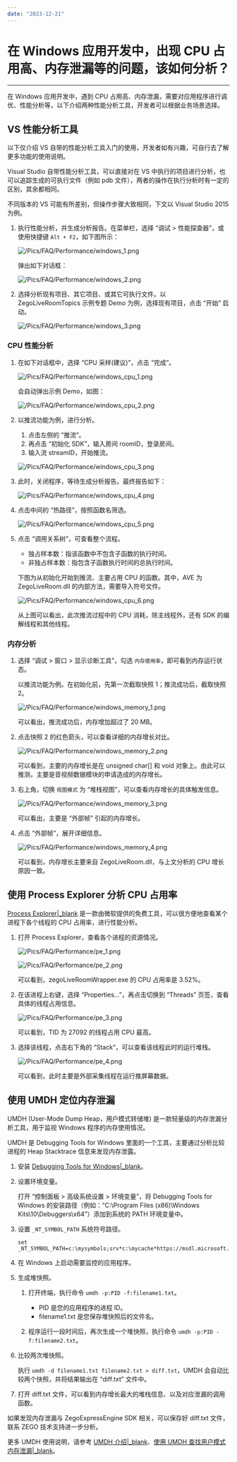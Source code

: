 ```yaml
---
date: "2023-12-21"
---
```

# 在 Windows 应用开发中，出现 CPU 占用高、内存泄漏等的问题，该如何分析？

---

在 Windows 应用开发中，遇到 CPU 占用高、内存泄漏，需要对应用程序进行调优、性能分析等，以下介绍两种性能分析工具，开发者可以根据业务场景选择。


## VS 性能分析工具

<div class="mk-hint">

以下仅介绍 VS 自带的性能分析工具入门的使用，开发者如有兴趣，可自行去了解更多功能的使用说明。
</div>

Visual Studio 自带性能分析工具，可以直接对在 VS 中执行的项目进行分析，也可以追踪生成的可执行文件（例如 pdb 文件），两者的操作在执行分析时有一定的区别，其余都相同。


不同版本的 VS 可能有所差别，但操作步骤大致相同，下文以 Visual Studio 2015 为例。

1. 执行性能分析，并生成分析报告。在菜单栏，选择 “调试 > 性能探查器”，或使用快捷键 `Alt + F2`，如下图所示：    

    ![/Pics/FAQ/Performance/windows_1.png](https://doc-media.zego.im/sdk-doc/Pics/FAQ/Performance/windows_1.png)

    弹出如下对话框：

    ![/Pics/FAQ/Performance/windows_2.png](https://doc-media.zego.im/sdk-doc/Pics/FAQ/Performance/windows_2.png)

2. 选择分析现有项目、其它项目、或其它可执行文件。以 ZegoLiveRoomTopics 示例专题 Demo 为例，选择现有项目，点击 “开始” 启动。

    ![/Pics/FAQ/Performance/windows_3.png](https://doc-media.zego.im/sdk-doc/Pics/FAQ/Performance/windows_3.png)

### CPU 性能分析

1. 在如下对话框中，选择 “CPU 采样(建议)”，点击 “完成”。

    ![/Pics/FAQ/Performance/windows_cpu_1.png](https://doc-media.zego.im/sdk-doc/Pics/FAQ/Performance/windows_cpu_1.png)

    会自动弹出示例 Demo，如图：

    ![/Pics/FAQ/Performance/windows_cpu_2.png](https://doc-media.zego.im/sdk-doc/Pics/FAQ/Performance/windows_cpu_2.png)

2. 以推流功能为例，进行分析。

    1. 点击左侧的 “推流”。
    2. 再点击 “初始化 SDK”，输入房间 roomID，登录房间。
    3. 输入流 streamID，开始推流。
   
    ![/Pics/FAQ/Performance/windows_cpu_3.png](https://doc-media.zego.im/sdk-doc/Pics/FAQ/Performance/windows_cpu_3.png)

3. 此时，关闭程序，等待生成分析报告。最终报告如下：

    ![/Pics/FAQ/Performance/windows_cpu_4.png](https://doc-media.zego.im/sdk-doc/Pics/FAQ/Performance/windows_cpu_4.png)

4. 点击中间的 “热路径”，按照函数名筛选。

    ![/Pics/FAQ/Performance/windows_cpu_5.png](https://doc-media.zego.im/sdk-doc/Pics/FAQ/Performance/windows_cpu_5.png)

5. 点击 “调用关系树”，可查看整个流程。

    - 独占样本数：指该函数中不包含子函数的执行时间。
    - 非独占样本数：指包含子函数执行时间的总执行时间。

    下图为从初始化开始到推流、主要占用 CPU 的函数。其中，AVE 为 ZegoLiveRoom.dll 的内部方法，需要导入符号文件。

    ![/Pics/FAQ/Performance/windows_cpu_6.png](https://doc-media.zego.im/sdk-doc/Pics/FAQ/Performance/windows_cpu_6.png)

    从上图可以看出，此次推流过程中的 CPU 消耗，除主线程外，还有 SDK 的编解线程和其他线程。



### 内存分析

1. 选择 “调试 > 窗口 > 显示诊断工具”，勾选 `内存使用率`，即可看到内存运行状态。

    以推流功能为例。在初始化前，先第一次截取快照 1；推流成功后，截取快照 2。

    ![/Pics/FAQ/Performance/windows_memory_1.png](https://doc-media.zego.im/sdk-doc/Pics/FAQ/Performance/windows_memory_1.png)

    可以看出，推流成功后，内存增加超过了 20 MB。

2. 点击快照 2 的红色箭头，可以查看详细的内存增长对比。

    ![/Pics/FAQ/Performance/windows_memory_2.png](https://doc-media.zego.im/sdk-doc/Pics/FAQ/Performance/windows_memory_2.png)

    可以看到，主要的内存增长是在 unsigned char[] 和 void 对象上。由此可以推测，主要是音视频数据模块的申请造成的内存增长。

3. 右上角，切换 `视图模式` 为 “堆栈视图”，可以查看内存增长的具体触发信息。

    ![/Pics/FAQ/Performance/windows_memory_3.png](https://doc-media.zego.im/sdk-doc/Pics/FAQ/Performance/windows_memory_3.png)

    可以看出，主要是 “外部帧” 引起的内存增长。

4. 点击 “外部帧”，展开详细信息。

    ![/Pics/FAQ/Performance/windows_memory_4.png](https://doc-media.zego.im/sdk-doc/Pics/FAQ/Performance/windows_memory_4.png)

    可以看到，内存增长主要来自 ZegoLiveRoom.dll，与上文分析的 CPU 增长原因一致。

## 使用 Process Explorer 分析 CPU 占用率

[Process Explorer\|_blank](https://learn.microsoft.com/en-us/sysinternals/downloads/process-explorer) 是一款由微软提供的免费工具，可以很方便地查看某个进程下各个线程的 CPU 占用率，进行性能分析。

1. 打开 Process Explorer，查看各个进程的资源情况。

    ![/Pics/FAQ/Performance/pe_1.png](https://doc-media.zego.im/sdk-doc/Pics/FAQ/Performance/pe_1.png)

    ![/Pics/FAQ/Performance/pe_2.png](https://doc-media.zego.im/sdk-doc/Pics/FAQ/Performance/pe_2.png)

    可以看到，zegoLiveRoomWrapper.exe 的 CPU 占用率是 3.52%。

2. 在该进程上右键，选择 “Properties...”，再点击切换到 “Threads” 页签，查看具体的线程占用信息。

    ![/Pics/FAQ/Performance/pe_3.png](https://doc-media.zego.im/sdk-doc/Pics/FAQ/Performance/pe_3.png)

    可以看到，TID 为 27092 的线程占用 CPU 最高。

3. 选择该线程，点击右下角的 “Stack“，可以查看该线程此时的运行堆栈。

    ![/Pics/FAQ/Performance/pe_4.png](https://doc-media.zego.im/sdk-doc/Pics/FAQ/Performance/pe_4.png)

    可以看到，此时主要是外部采集线程在运行推屏幕数据。

## 使用 UMDH 定位内存泄漏

UMDH (User-Mode Dump Heap，用户模式转储堆) 是一款轻量级的内存泄漏分析工具，用于监视 Windows 程序的内存使用情况。

UMDH 是 Debugging Tools for Windows 里面的一个工具，主要通过分析比较进程的 Heap Stacktrace 信息来发现内存泄露。

1. 安装 [Debugging Tools for Windows\|_blank](https://learn.microsoft.com/zh-cn/windows-hardware/drivers/debugger/debugger-download-tools#install-debugging-tools-for-windows)。

2. 设置环境变量。
    
    打开 “控制面板 > 高级系统设置 > 环境变量”，将 Debugging Tools for Windows 的安装路径（例如：“C:\Program Files (x86)\Windows Kits\10\Debuggers\x64”）添加到系统的 PATH 环境变量中。

3. 设置 `_NT_SYMBOL_PATH` 系统符号路径。

    ```
    set _NT_SYMBOL_PATH=c:\mysymbols;srv*c:\mycache*https://msdl.microsoft.com/download/symbols
    ```

4. 在 Windows 上启动需要监控的应用程序。

5. 生成堆快照。

    1. 打开终端，执行命令 `umdh -p:PID -f:filename1.txt`。

        - PID 是您的应用程序的进程 ID。
        - filename1.txt 是您保存堆快照后的文件名。
  
    2. 程序运行一段时间后，再次生成一个堆快照，执行命令 `umdh -p:PID -f:filename2.txt`。

6. 比较两次堆快照。

    执行 `umdh -d filename1.txt filename2.txt > diff.txt`，UMDH 会自动比较两个快照，并将结果输出在 “diff.txt” 文件中。

7. 打开 diff.txt 文件，可以看到内存增长最大的堆栈信息、以及对应泄漏的调用函数。

如果发现内存泄漏与 ZegoExpressEngine SDK 相关，可以保存好 diff.txt 文件，联系 ZEGO 技术支持进一步分析。

更多 UMDH 使用说明，请参考 [UMDH 介绍\|_blank](https://learn.microsoft.com/zh-cn/windows-hardware/drivers/debugger/umdh)、[使用 UMDH 查找用户模式内存泄漏\|_blank](https://learn.microsoft.com/zh-cn/windows-hardware/drivers/debugger/using-umdh-to-find-a-user-mode-memory-leak)。